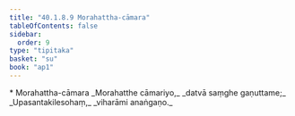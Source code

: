 ```yaml
---
title: "40.1.8.9 Morahattha-cāmara"
tableOfContents: false
sidebar:
  order: 9
type: "tipitaka"
basket: "su"
book: "ap1"
---
```



<DynamicBreadcrumb />

<Paragraph type="center" book="ap1">
* Morahattha-cāmara
</Paragraph>

<Division number="117" book="ap1" bookNo="20" page="361">

<Paragraph number="4414" type="verses" book="ap1">
_Morahatthe cāmariyo,_  
_datvā saṃghe gaṇuttame;_  
_Upasantakilesohaṃ,_  
_viharāmi anaṅgaṇo._
</Paragraph>
</Division>